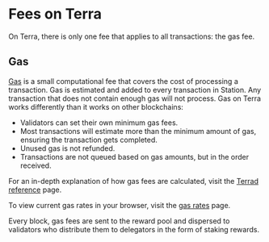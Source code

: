 # Fees on Terra

On Terra, there is only one fee that applies to all transactions: the gas fee.

## Gas

[Gas](glossary.mdx#fees) is a small computational fee that covers the cost of processing a transaction. Gas is estimated and added to every transaction in Station. Any transaction that does not contain enough gas will not process.
Gas on Terra works differently than it works on other blockchains:

- Validators can set their own minimum gas fees.
- Most transactions will estimate more than the minimum amount of gas, ensuring the transaction gets completed.
- Unused gas is not refunded.
- Transactions are not queued based on gas amounts, but in the order received.

For an in-depth explanation of how gas fees are calculated, visit the [Terrad reference](../develop/terrad/using-terrad.mdx#fees) page.

To view current gas rates in your browser, visit the [gas rates](https://api.terra.dev/gas-prices) page.

Every block, gas fees are sent to the reward pool and dispersed to validators who distribute them to delegators in the form of staking rewards.
